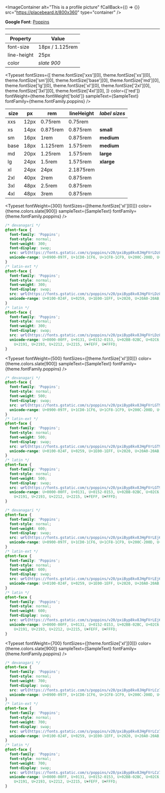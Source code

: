 
<Meta title="Guidelines/Typography" />

<Heading label="Mumble Font Guidelines" color="violet" tag="h1" size="default" mbSpacing="16" />

<ImageContainer alt="This is a profile picture" fCallBack={() => {}} src="https://placebeard.it/800x360" type="container" />

<Paragraph
  text="This tutorial will show you how to work with typography in Mumble theme. Here you get an overview of all font sizes and font styles and examples of how the font is used."
  size="large"
  alignment="left"
  color="dark"
  mbSpacing="32"
/>

<Heading label="Font Poppins" color="pink" tag="h2" size="default" mbSpacing="0" />

<Paragraph
  text="Stet clita kasd gubergren, no sea takimata sanctus est Lorem ipsum dolor sit amet."
  size="default"
  alignment="left"
  color="light"
/>

**Google Font**: [Poppins](https://fonts.google.com/specimen/Poppins 'Google Fonts: Poppins')

<hr />

<Heading label="Default font settings" color="medium" tag="h3" mbSpacing="0" />

| Property    | Value           |
| ----------- | --------------- |
| font-size   | 18px / 1.125rem |
| line-height | 25px            |
| color       | _slate 900_     |

<Heading label="Font sizes" color="medium" tag="h3" mbSpacing="0" />

<Typeset
  fontSizes={[
    theme.fontSize['xxs'][0],
    theme.fontSize['xs'][0],
    theme.fontSize['sm'][0],
    theme.fontSize['base'][0],
    theme.fontSize['md'][0],
    theme.fontSize['lg'][0],
    theme.fontSize['xl'][0],
    theme.fontSize['2xl'][0],
    theme.fontSize['3xl'][0],
    theme.fontSize['4xl'][0],
  ]}
  color={['red']}
  fontWeight={theme.fontWeight['bold']}
  sampleText={SampleText}
  fontFamily={theme.fontFamily.poppins}
/>

<Heading label="Font Units" color="medium" tag="h3" mbSpacing="0" />

| size | px   | rem      | lineHeight | _label sizes_ |
| ---- | ---- | -------- | ---------- | ------------- |
| xxs  | 12px | 0.75rem  | 0.75rem    |               |
| xs   | 14px | 0.875rem | 0.875rem   | **small**     |
| sm   | 16px | 1rem     | 0.875rem   | **medium**    |
| base | 18px | 1.125rem | 1.575rem   | **medium**    |
| md   | 20px | 1.25rem  | 1.575rem   | **large**     |
| lg   | 24px | 1.5rem   | 1.575rem   | **xlarge**    |
| xl   | 24px | 24px     | 2.1875rem  |               |
| 2xl  | 40px | 2rem     | 0.875rem   |               |
| 3xl  | 48px | 2.5rem   | 0.875rem   |               |
| 4xl  | 48px | 3rem     | 0.875rem   |               |

<Heading label="Font settings using the Mumble header as an example" color="medium" tag="h3" mbSpacing="32" />
<MumbleHeader
  avatar={{
    alt: 'Picture',
    src: 'https://placebeard.it/640x360',
    variant: 'edit',
  }}
  banner={{
    alt: 'Picture',
    src: 'https://placebeard.it/640x360',
    type: 'banner',
  }}
  label="tag: h4, size: large, color: dark"
  text="tag: p, size: default, color: default: De carne lumbering animata corpora quaeritis. Summus brains sit​​, morbo vel maleficia? De apocalypsi gorger omero undead survivor dictum mauris. Hi mindless mortuis soulless creaturas, imo evil stalking."
  user={{
    avatar: {
      alt: 'Alttag',
      src: 'https://placebeard.it/640x360',
    },
    joined: {
      href: '#',
      label: 'Joined',
      type: 'joined',
    },
    location: {
      href: '#',
      label: 'Location',
      type: 'joined',
    },
    username: {
      href: '#',
      label: 'tag: a, size: xs, color: dark',
      type: 'joined',
    },
    variant: 'xlarge',
  }}
  variant="edit"
/>

<Heading label="Font weights" color="violet" tag="h3" mbSpacing="0" />
<Heading label="Font weight 300" color="light" tag="h4" mbSpacing="0" size="xlarge" />

<Typeset
  fontWeight={300}
  fontSizes={[theme.fontSize['xl'][0]]}
  color={theme.colors.slate[900]}
  sampleText={SampleText}
  fontFamily={theme.fontFamily.poppins}
/>

```css
/* devanagari */
@font-face {
  font-family: 'Poppins';
  font-style: normal;
  font-weight: 300;
  font-display: swap;
  src: url(https://fonts.gstatic.com/s/poppins/v20/pxiByp8kv8JHgFVrLDz8Z11lFd2JQEl8qw.woff2) format('woff2');
  unicode-range: U+0900-097F, U+1CD0-1CF6, U+1CF8-1CF9, U+200C-200D, U+20A8, U+20B9, U+25CC, U+A830-A839, U+A8E0-A8FB;
}
/* latin-ext */
@font-face {
  font-family: 'Poppins';
  font-style: normal;
  font-weight: 300;
  font-display: swap;
  src: url(https://fonts.gstatic.com/s/poppins/v20/pxiByp8kv8JHgFVrLDz8Z1JlFd2JQEl8qw.woff2) format('woff2');
  unicode-range: U+0100-024F, U+0259, U+1E00-1EFF, U+2020, U+20A0-20AB, U+20AD-20CF, U+2113, U+2C60-2C7F, U+A720-A7FF;
}
/* latin */
@font-face {
  font-family: 'Poppins';
  font-style: normal;
  font-weight: 300;
  font-display: swap;
  src: url(https://fonts.gstatic.com/s/poppins/v20/pxiByp8kv8JHgFVrLDz8Z1xlFd2JQEk.woff2) format('woff2');
  unicode-range: U+0000-00FF, U+0131, U+0152-0153, U+02BB-02BC, U+02C6, U+02DA, U+02DC, U+2000-206F, U+2074, U+20AC, U+2122,
    U+2191, U+2193, U+2212, U+2215, U+FEFF, U+FFFD;
}
```

<Heading label="Font weight 500" color="light" tag="h4" mbSpacing="0" size="xlarge" />

<Typeset
  fontWeight={500}
  fontSizes={[theme.fontSize['xl'][0]]}
  color={theme.colors.slate[900]}
  sampleText={SampleText}
  fontFamily={theme.fontFamily.poppins}
/>

```css
/* devanagari */
@font-face {
  font-family: 'Poppins';
  font-style: normal;
  font-weight: 500;
  font-display: swap;
  src: url(https://fonts.gstatic.com/s/poppins/v20/pxiByp8kv8JHgFVrLGT9Z11lFd2JQEl8qw.woff2) format('woff2');
  unicode-range: U+0900-097F, U+1CD0-1CF6, U+1CF8-1CF9, U+200C-200D, U+20A8, U+20B9, U+25CC, U+A830-A839, U+A8E0-A8FB;
}
/* latin-ext */
@font-face {
  font-family: 'Poppins';
  font-style: normal;
  font-weight: 500;
  font-display: swap;
  src: url(https://fonts.gstatic.com/s/poppins/v20/pxiByp8kv8JHgFVrLGT9Z1JlFd2JQEl8qw.woff2) format('woff2');
  unicode-range: U+0100-024F, U+0259, U+1E00-1EFF, U+2020, U+20A0-20AB, U+20AD-20CF, U+2113, U+2C60-2C7F, U+A720-A7FF;
}
/* latin */
@font-face {
  font-family: 'Poppins';
  font-style: normal;
  font-weight: 500;
  font-display: swap;
  src: url(https://fonts.gstatic.com/s/poppins/v20/pxiByp8kv8JHgFVrLGT9Z1xlFd2JQEk.woff2) format('woff2');
  unicode-range: U+0000-00FF, U+0131, U+0152-0153, U+02BB-02BC, U+02C6, U+02DA, U+02DC, U+2000-206F, U+2074, U+20AC, U+2122,
    U+2191, U+2193, U+2212, U+2215, U+FEFF, U+FFFD;
}
```

<Heading label="Font weight 600" color="light" tag="h4" mbSpacing="0" size="xlarge" />
<Typeset
  fontWeight={600}
  fontSizes={[theme.fontSize['xl'][0]]}
  color={theme.colors.slate[900]}
  sampleText={SampleText}
  fontFamily={theme.fontFamily.poppins}
/>

```css
/* devanagari */
@font-face {
  font-family: 'Poppins';
  font-style: normal;
  font-weight: 600;
  font-display: swap;
  src: url(https://fonts.gstatic.com/s/poppins/v20/pxiByp8kv8JHgFVrLEj6Z11lFd2JQEl8qw.woff2) format('woff2');
  unicode-range: U+0900-097F, U+1CD0-1CF6, U+1CF8-1CF9, U+200C-200D, U+20A8, U+20B9, U+25CC, U+A830-A839, U+A8E0-A8FB;
}
/* latin-ext */
@font-face {
  font-family: 'Poppins';
  font-style: normal;
  font-weight: 600;
  font-display: swap;
  src: url(https://fonts.gstatic.com/s/poppins/v20/pxiByp8kv8JHgFVrLEj6Z1JlFd2JQEl8qw.woff2) format('woff2');
  unicode-range: U+0100-024F, U+0259, U+1E00-1EFF, U+2020, U+20A0-20AB, U+20AD-20CF, U+2113, U+2C60-2C7F, U+A720-A7FF;
}
/* latin */
@font-face {
  font-family: 'Poppins';
  font-style: normal;
  font-weight: 600;
  font-display: swap;
  src: url(https://fonts.gstatic.com/s/poppins/v20/pxiByp8kv8JHgFVrLEj6Z1xlFd2JQEk.woff2) format('woff2');
  unicode-range: U+0000-00FF, U+0131, U+0152-0153, U+02BB-02BC, U+02C6, U+02DA, U+02DC, U+2000-206F, U+2074, U+20AC, U+2122,
    U+2191, U+2193, U+2212, U+2215, U+FEFF, U+FFFD;
}
```

<Heading label="Font weight 700" color="light" tag="h4" mbSpacing="0" size="xlarge" />

<Typeset
  fontWeight={700}
  fontSizes={[theme.fontSize['xl'][0]]}
  color={theme.colors.slate[900]}
  sampleText={SampleText}
  fontFamily={theme.fontFamily.poppins}
/>

```css
/* devanagari */
@font-face {
  font-family: 'Poppins';
  font-style: normal;
  font-weight: 700;
  font-display: swap;
  src: url(https://fonts.gstatic.com/s/poppins/v20/pxiByp8kv8JHgFVrLCz7Z11lFd2JQEl8qw.woff2) format('woff2');
  unicode-range: U+0900-097F, U+1CD0-1CF6, U+1CF8-1CF9, U+200C-200D, U+20A8, U+20B9, U+25CC, U+A830-A839, U+A8E0-A8FB;
}
/* latin-ext */
@font-face {
  font-family: 'Poppins';
  font-style: normal;
  font-weight: 700;
  font-display: swap;
  src: url(https://fonts.gstatic.com/s/poppins/v20/pxiByp8kv8JHgFVrLCz7Z1JlFd2JQEl8qw.woff2) format('woff2');
  unicode-range: U+0100-024F, U+0259, U+1E00-1EFF, U+2020, U+20A0-20AB, U+20AD-20CF, U+2113, U+2C60-2C7F, U+A720-A7FF;
}
/* latin */
@font-face {
  font-family: 'Poppins';
  font-style: normal;
  font-weight: 700;
  font-display: swap;
  src: url(https://fonts.gstatic.com/s/poppins/v20/pxiByp8kv8JHgFVrLCz7Z1xlFd2JQEk.woff2) format('woff2');
  unicode-range: U+0000-00FF, U+0131, U+0152-0153, U+02BB-02BC, U+02C6, U+02DA, U+02DC, U+2000-206F, U+2074, U+20AC, U+2122,
    U+2191, U+2193, U+2212, U+2215, U+FEFF, U+FFFD;
}
```
